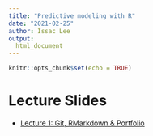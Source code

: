 ```yaml
---
title: "Predictive modeling with R"
date: "2021-02-25"
author: Issac Lee
output: 
  html_document
---
```


```r
knitr::opts_chunk$set(echo = TRUE)
```


# Lecture Slides

- [Lecture 1: Git, RMarkdown & Portfolio](lecture/lec1.html)